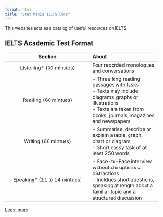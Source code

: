 ```yaml
---
format: html
title: "Stat Mania IELTS Docs"
---
```


This websites acts as a catalog of useful resources on IELTS.

## IELTS Academic Test Format

| **Section** | **About** |
|:---:|:---|
| Listening* (30 minutes) | Four recorded monologues and conversations |
| Reading (60 mintues) | - Three long reading passages with tasks <br>- Texts may include diagrams, graphs or illustrations <br>- Texts are taken from books, journals, magazines and newspapers |
| Writing (60 mintues) | - Summarise, describe or explain a table, graph, chart or diagram <br>- Short eassy task of at least 250 words |
| Speaking* (11 to 14 mintues) | - Face-to-Face interview without disruptions or distractions <br>- Incldues short questions, speaking at length about a familiar topic and a structured discussion |

[Learn more](https://ielts.idp.com/bangladesh/about/which-test-do-i-take/academic)
